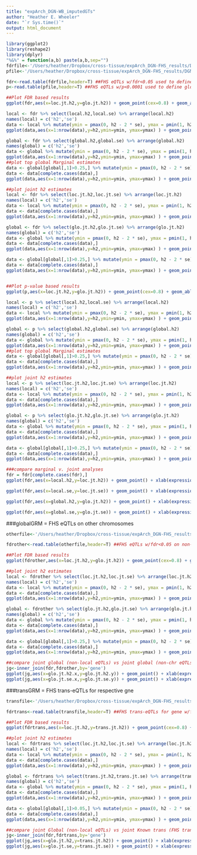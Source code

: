 ```yaml
---
title: "expArch_DGN-WB_imputedGTs"
author: "Heather E. Wheeler"
date: "`r Sys.time()`"
output: html_document
---
```



```r
library(ggplot2)
library(reshape2)
library(dplyr)
"%&%" = function(a,b) paste(a,b,sep="")
fdrfile<-'/Users/heather/Dropbox/cross-tissue/expArch_DGN-FHS_results/DGN-WB.h2.all.models_FHSfdr0.05.all.Chr1-22.2015-03-11.txt'
pfile<-'/Users/heather/Dropbox/cross-tissue/expArch_DGN-FHS_results/DGN-WB.h2.all.models_FHSp0.0001.all.Chr1-22.2015-03-11.txt'

fdr<-read.table(fdrfile,header=T) ##FHS eQTLs w/fdr<0.05 used to define global GRM
p<-read.table(pfile,header=T) ##FHS eQTLs w/p<0.0001 used to define global GRM

##Plot FDR based results
ggplot(fdr,aes(x=loc.jt.h2,y=glo.jt.h2)) + geom_point(cex=0.8) + geom_abline(intercept=1, slope=-1,color='red') + xlab(expression("Local (within 1Mb) h"^2)) + ylab(expression("Global (FHS eQTLs fdr < 0.05) h"^2)) + coord_cartesian(ylim=c(0,1),xlim=c(0,1)) + ggtitle("DGN-WB Joint Heritability")

local <- fdr %>% select(local.h2,local.se) %>% arrange(local.h2) 
names(local) = c('h2','se')
data <- local %>% mutate(ymin = pmax(0, h2 - 2 * se), ymax = pmin(1, h2 + 2 * se) )
ggplot(data,aes(x=1:nrow(data),y=h2,ymin=ymin, ymax=ymax) ) + geom_pointrange(col='gray')+geom_point()+ggtitle('DGN-WB Marginal Local (w/in 1 Mb) Heritability')

global <- fdr %>% select(global.h2,global.se) %>% arrange(global.h2) 
names(global) = c('h2','se')
data <- global %>% mutate(ymin = pmax(0, h2 - 2 * se), ymax = pmin(1, h2 + 2 * se) )
ggplot(data,aes(x=1:nrow(data),y=h2,ymin=ymin, ymax=ymax) ) + geom_pointrange(col='gray')+geom_point()+ggtitle('DGN-WB Marginal Global (FHS eQTLs fdr < 0.05) Heritability')
##plot top global Marginal estimates
data <- global[global[,1]>0.25,] %>% mutate(ymin = pmax(0, h2 - 2 * se), ymax = pmin(1, h2 + 2 * se) )
data <- data[complete.cases(data),]
ggplot(data,aes(x=1:nrow(data),y=h2,ymin=ymin, ymax=ymax) ) + geom_pointrange(col='gray')+geom_point()+ggtitle('DGN-WB Marginal Global (FHS eQTLs fdr < 0.05) h2 > 0.25')

##plot joint h2 estimates
local <- fdr %>% select(loc.jt.h2,loc.jt.se) %>% arrange(loc.jt.h2) 
names(local) = c('h2','se')
data <- local %>% mutate(ymin = pmax(0, h2 - 2 * se), ymax = pmin(1, h2 + 2 * se) )
data <- data[complete.cases(data),]
ggplot(data,aes(x=1:nrow(data),y=h2,ymin=ymin, ymax=ymax) ) + geom_pointrange(col='gray')+geom_point()+ggtitle('DGN-WB Joint Local (w/in 1 Mb) Heritability')

global <- fdr %>% select(glo.jt.h2,glo.jt.se) %>% arrange(glo.jt.h2) 
names(global) = c('h2','se')
data <- global %>% mutate(ymin = pmax(0, h2 - 2 * se), ymax = pmin(1, h2 + 2 * se) )
data <- data[complete.cases(data),]
ggplot(data,aes(x=1:nrow(data),y=h2,ymin=ymin, ymax=ymax) ) + geom_pointrange(col='gray')+geom_point()+ggtitle('DGN-WB Joint Global (FHS eQTLs fdr < 0.05) Heritability')

data <- global[global[,1]>0.25,] %>% mutate(ymin = pmax(0, h2 - 2 * se), ymax = pmin(1, h2 + 2 * se) )
data <- data[complete.cases(data),]
ggplot(data,aes(x=1:nrow(data),y=h2,ymin=ymin, ymax=ymax) ) + geom_pointrange(col='gray')+geom_point()+ggtitle('DGN-WB Joint Global (FHS eQTLs fdr < 0.05) h2 > 0.25')


##Plot p-value based results
ggplot(p,aes(x=loc.jt.h2,y=glo.jt.h2)) + geom_point(cex=0.8) + geom_abline(intercept=1, slope=-1,color='red') + xlab(expression("Local (within 1Mb) h"^2)) + ylab(expression("Global (FHS eQTLs p < 0.0001) h"^2)) + coord_cartesian(ylim=c(0,1),xlim=c(0,1)) + ggtitle("DGN-WB Joint Heritability")

local <- p %>% select(local.h2,local.se) %>% arrange(local.h2) 
names(local) = c('h2','se')
data <- local %>% mutate(ymin = pmax(0, h2 - 2 * se), ymax = pmin(1, h2 + 2 * se) )
ggplot(data,aes(x=1:nrow(data),y=h2,ymin=ymin, ymax=ymax) ) + geom_pointrange(col='gray')+geom_point()+ggtitle('DGN-WB Marginal Local (w/in 1 Mb) Heritability')

global <- p %>% select(global.h2,global.se) %>% arrange(global.h2) 
names(global) = c('h2','se')
data <- global %>% mutate(ymin = pmax(0, h2 - 2 * se), ymax = pmin(1, h2 + 2 * se) )
ggplot(data,aes(x=1:nrow(data),y=h2,ymin=ymin, ymax=ymax) ) + geom_pointrange(col='gray')+geom_point()+ggtitle('DGN-WB Marginal Global (FHS eQTLs p < 0.0001) Heritability')
##plot top global Marginal estimates
data <- global[global[,1]>0.25,] %>% mutate(ymin = pmax(0, h2 - 2 * se), ymax = pmin(1, h2 + 2 * se) )
data <- data[complete.cases(data),]
ggplot(data,aes(x=1:nrow(data),y=h2,ymin=ymin, ymax=ymax) ) + geom_pointrange(col='gray')+geom_point()+ggtitle('DGN-WB Marginal Global (FHS eQTLs p < 0.0001) h2 > 0.25')

##plot joint h2 estimates
local <- p %>% select(loc.jt.h2,loc.jt.se) %>% arrange(loc.jt.h2) 
names(local) = c('h2','se')
data <- local %>% mutate(ymin = pmax(0, h2 - 2 * se), ymax = pmin(1, h2 + 2 * se) )
data <- data[complete.cases(data),]
ggplot(data,aes(x=1:nrow(data),y=h2,ymin=ymin, ymax=ymax) ) + geom_pointrange(col='gray')+geom_point()+ggtitle('DGN-WB Joint Local (w/in 1 Mb) Heritability')

global <- p %>% select(glo.jt.h2,glo.jt.se) %>% arrange(glo.jt.h2) 
names(global) = c('h2','se')
data <- global %>% mutate(ymin = pmax(0, h2 - 2 * se), ymax = pmin(1, h2 + 2 * se) )
data <- data[complete.cases(data),]
ggplot(data,aes(x=1:nrow(data),y=h2,ymin=ymin, ymax=ymax) ) + geom_pointrange(col='gray')+geom_point()+ggtitle('DGN-WB Joint Global (FHS eQTLs p < 0.0001) Heritability')

data <- global[global[,1]>0.25,] %>% mutate(ymin = pmax(0, h2 - 2 * se), ymax = pmin(1, h2 + 2 * se) )
data <- data[complete.cases(data),]
ggplot(data,aes(x=1:nrow(data),y=h2,ymin=ymin, ymax=ymax) ) + geom_pointrange(col='gray')+geom_point()+ggtitle('DGN-WB Joint Global (FHS eQTLs p < 0.0001) h2 > 0.25')

###compare marginal v. joint analyses
fdr = fdr[complete.cases(fdr),]
ggplot(fdr,aes(x=local.h2,y=loc.jt.h2)) + geom_point() + xlab(expression("Marginal Local h"^2)) + ylab(expression("Joint Local h"^2)) + geom_abline(intercept=0, slope=1,col="red") + ggtitle('DGN-WB Heritability') + coord_cartesian(xlim=c(0,1),ylim=c(0,1))

ggplot(fdr,aes(x=local.se,y=loc.jt.se)) + geom_point() + xlab(expression("Marginal Local h"^2~ "SE")) + ylab(expression("Joint Local h"^2~"SE")) + geom_abline(intercept=0, slope=1,col="red") + ggtitle('DGN-WB Heritability Standard Errors') + coord_cartesian(xlim=c(0,0.13),ylim=c(0,0.13))

ggplot(fdr,aes(x=global.h2,y=glo.jt.h2)) + geom_point() + xlab(expression("Marginal Global h"^2)) + ylab(expression("Joint Global h"^2)) + geom_abline(intercept=0, slope=1,col="red") + ggtitle('DGN-WB Heritability') + coord_cartesian(xlim=c(0,1),ylim=c(0,1))

ggplot(fdr,aes(x=global.se,y=glo.jt.se)) + geom_point() + xlab(expression("Marginal Global h"^2~ "SE")) + ylab(expression("Joint Global h"^2~"SE")) + geom_abline(intercept=0, slope=1,col="red") + ggtitle('DGN-WB Heritability Standard Errors') + coord_cartesian(xlim=c(0,0.2),ylim=c(0,0.2))
```

###globalGRM = FHS eQTLs on other chromosomes
```r
otherfile<-'/Users/heather/Dropbox/cross-tissue/expArch_DGN-FHS_results/DGN-WB.h2.all.models_FHSfdr0.05.all.Chr1-22_globalOtherChr.2015-03-18.txt'

fdrother<-read.table(otherfile,header=T) ##FHS eQTLs w/fdr<0.05 on non-gene chromosomes used to define global GRM

##Plot FDR based results
ggplot(fdrother,aes(x=loc.jt.h2,y=glo.jt.h2)) + geom_point(cex=0.8) + geom_abline(intercept=1, slope=-1,color='red') + xlab(expression("Local (within 1Mb) h"^2)) + ylab(expression("Global (FHS eQTLs other Chrs fdr < 0.05) h"^2)) + coord_cartesian(ylim=c(0,1),xlim=c(0,1)) + ggtitle("DGN-WB Joint Heritability")

##plot joint h2 estimates
local <- fdrother %>% select(loc.jt.h2,loc.jt.se) %>% arrange(loc.jt.h2) 
names(local) = c('h2','se')
data <- local %>% mutate(ymin = pmax(0, h2 - 2 * se), ymax = pmin(1, h2 + 2 * se) )
data <- data[complete.cases(data),]
ggplot(data,aes(x=1:nrow(data),y=h2,ymin=ymin, ymax=ymax) ) + geom_pointrange(col='gray')+geom_point()+ggtitle('DGN-WB Joint Local (w/in 1 Mb) Heritability')

global <- fdrother %>% select(glo.jt.h2,glo.jt.se) %>% arrange(glo.jt.h2) 
names(global) = c('h2','se')
data <- global %>% mutate(ymin = pmax(0, h2 - 2 * se), ymax = pmin(1, h2 + 2 * se) )
data <- data[complete.cases(data),]
ggplot(data,aes(x=1:nrow(data),y=h2,ymin=ymin, ymax=ymax) ) + geom_pointrange(col='gray')+geom_point()+ggtitle('DGN-WB Joint Global (FHS eQTLs other Chrs fdr < 0.05) Heritability')

data <- global[global[,1]>0.25,] %>% mutate(ymin = pmax(0, h2 - 2 * se), ymax = pmin(1, h2 + 2 * se) )
data <- data[complete.cases(data),]
ggplot(data,aes(x=1:nrow(data),y=h2,ymin=ymin, ymax=ymax) ) + geom_pointrange(col='gray')+geom_point()+ggtitle('DGN-WB Joint Global (FHS eQTLs other Chrs fdr < 0.05) h2 > 0.25')

##compare joint global (non-local eQTLs) vs joint global (non-chr eQTLs)
jg<-inner_join(fdr,fdrother,by='gene')
ggplot(jg,aes(x=glo.jt.h2.x,y=glo.jt.h2.y)) + geom_point() + xlab(expression("Joint Global h"^2~ "(GRM: non-local FHS eQTLs)")) + ylab(expression("Joint Global h"^2~ "(GRM: non-Chr FHS eQTLs)")) + geom_abline(intercept=0, slope=1,col="red") + ggtitle('DGN-WB Heritability') + coord_cartesian(xlim=c(0,1),ylim=c(0,1))
ggplot(jg,aes(x=glo.jt.se.x,y=glo.jt.se.y)) + geom_point() + xlab(expression("Joint Global SE (GRM: non-local FHS eQTLs)")) + ylab(expression("Joint Global SE (GRM: non-Chr FHS eQTLs)")) + geom_abline(intercept=0, slope=1,col="red") + ggtitle('DGN-WB Heritability') 
```

###transGRM = FHS trans-eQTLs for respective gne
```r
transfile<-'/Users/heather/Dropbox/cross-tissue/expArch_DGN-FHS_results/DGN-WB.h2.all.models_FHSfdr0.05.all.Chr1-22_transForGene.2015-03-20.txt'

fdrtrans<-read.table(transfile,header=T) ##FHS trans-eQTLs for gene w/fdr<0.05 used to define Known trans GRM

##Plot FDR based results
ggplot(fdrtrans,aes(x=loc.jt.h2,y=trans.jt.h2)) + geom_point(cex=0.8) + geom_abline(intercept=1, slope=-1,color='red') + xlab(expression("Local (within 1Mb) h"^2)) + ylab(expression("Known trans (FHS trans-eQTLs for Gene fdr < 0.05) h"^2)) + coord_cartesian(ylim=c(0,1),xlim=c(0,1)) + ggtitle("DGN-WB Joint Heritability")

##plot joint h2 estimates
local <- fdrtrans %>% select(loc.jt.h2,loc.jt.se) %>% arrange(loc.jt.h2) 
names(local) = c('h2','se')
data <- local %>% mutate(ymin = pmax(0, h2 - 2 * se), ymax = pmin(1, h2 + 2 * se) )
data <- data[complete.cases(data),]
ggplot(data,aes(x=1:nrow(data),y=h2,ymin=ymin, ymax=ymax) ) + geom_pointrange(col='gray')+geom_point()+ggtitle('DGN-WB Joint Local (w/in 1 Mb) Heritability')

global <- fdrtrans %>% select(trans.jt.h2,trans.jt.se) %>% arrange(trans.jt.h2) 
names(global) = c('h2','se')
data <- global %>% mutate(ymin = pmax(0, h2 - 2 * se), ymax = pmin(1, h2 + 2 * se) )
data <- data[complete.cases(data),]
ggplot(data,aes(x=1:nrow(data),y=h2,ymin=ymin, ymax=ymax) ) + geom_pointrange(col='gray')+geom_point()+ggtitle(expression('DGN-WB Joint Trans (FHS trans-eQTLs for Gene fdr<0.05) h'^2))

data <- global[global[,1]>0.05,] %>% mutate(ymin = pmax(0, h2 - 2 * se), ymax = pmin(1, h2 + 2 * se) )
data <- data[complete.cases(data),]
ggplot(data,aes(x=1:nrow(data),y=h2,ymin=ymin, ymax=ymax) ) + geom_pointrange(col='gray')+geom_point()+ggtitle(expression('DGN-WB Joint Trans (FHS trans-eQTLs for Gene fdr<0.05) h'^2~ '>0.05'))

##compare joint Global (non-local eQTLs) vs joint Known trans (FHS trans-eQTLs for gene)
jg<-inner_join(fdr,fdrtrans,by='gene')
ggplot(jg,aes(x=glo.jt.h2,y=trans.jt.h2)) + geom_point() + xlab(expression("Joint Global h"^2~ "(GRM: non-local FHS eQTLs)")) + ylab(expression("Joint Known Trans h"^2~ "(GRM: FHS trans-eQTLs for gene)")) + geom_abline(intercept=0, slope=1,col="red") + ggtitle('DGN-WB Heritability') + coord_cartesian(xlim=c(0,1),ylim=c(0,1))
ggplot(jg,aes(x=glo.jt.se,y=trans.jt.se)) + geom_point() + xlab(expression("Joint Global SE (GRM: non-local FHS eQTLs)")) + ylab(expression("Joint Known Trans SE (GRM: FHS trans-eQTLs for gene)")) + geom_abline(intercept=0, slope=1,col="red") + ggtitle('DGN-WB Heritability') 
```